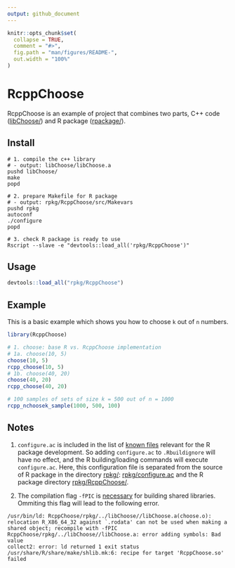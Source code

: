 ```yaml
---
output: github_document
---
```


<!-- README.md is generated from README.Rmd. Please edit that file -->

```r
knitr::opts_chunk$set(
  collapse = TRUE,
  comment = "#>",
  fig.path = "man/figures/README-",
  out.width = "100%"
)
```

# RcppChoose

<!-- badges: start -->
<!-- badges: end -->

RcppChoose is an example of project that combines two parts, 
C++ code ([libChoose/](libChoose/)) and R package ([rpackage/](rpackage/)).

## Install

```
# 1. compile the c++ library 
# - output: libChoose/libChoose.a
pushd libChoose/
make
popd

# 2. prepare Makefile for R package
# - output: rpkg/RcppChoose/src/Makevars
pushd rpkg
autoconf
./configure
popd

# 3. check R package is ready to use 
Rscript --slave -e "devtools::load_all('rpkg/RcppChoose')"
```

## Usage

```r
devtools::load_all("rpkg/RcppChoose")
```

## Example

This is a basic example which shows you how to choose `k` out of `n` numbers.

```r
library(RcppChoose)

# 1. choose: base R vs. RcppChoose implementation
# 1a. choose(10, 5)
choose(10, 5)
rcpp_choose(10, 5)
# 1b. choose(40, 20)
choose(40, 20)
rcpp_choose(40, 20)

# 100 samples of sets of size k = 500 out of n = 1000
rcpp_nchoosek_sample(1000, 500, 100)
```


## Notes

1. `configure.ac` is included in the list of [known files](https://blog.r-hub.io/2020/05/20/rbuildignore/#standard-known-directory-and-files)
relevant for the R package development.
So adding `configure.ac` to `.Rbuildignore` will have no effect,
and the R building/loading commands will execute `configure.ac`.
Here, this configuration file is separated from the source of R package
in the directory [rpkg/](rpkg/):
[rpkg/configure.ac](rpkg/configure.ac) and the R package directory
[rpkg/RcppChoose/](rpkg/RcppChoose/).

2. The compilation flag `-fPIC` is [necessary](https://stackoverflow.com/q/49503475) for building shared libraries.
Ommiting this flag will lead to the following error.

```
/usr/bin/ld: RcppChoose/rpkg/../libChoose//libChoose.a(choose.o): relocation R_X86_64_32 against `.rodata' can not be used when making a shared object; recompile with -fPIC
RcppChoose/rpkg/../libChoose//libChoose.a: error adding symbols: Bad value
collect2: error: ld returned 1 exit status
/usr/share/R/share/make/shlib.mk:6: recipe for target 'RcppChoose.so' failed
```
